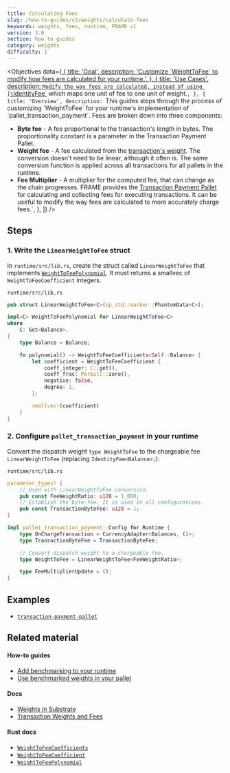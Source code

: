 ```yaml
---
title: Calculating Fees
slug: /how-to-guides/v3/weights/calculate-fees
keywords: weights, fees, runtime, FRAME v1
version: 3.0 
section: how to guides
category: weights
difficulty: 1
---
```


<Objectives
  data={[
    {
      title: 'Goal',
      description: 'Customize \`WeightToFee\` to modify how fees are calculated for your runtime.',
    },
    {
      title: 'Use Cases',
      description:
        `Modify the way fees are calculated, instead of using [\`IdentityFee\`](/rustdocs/latest/frame_support/weights/struct.IdentityFee.html) which maps one unit of fee to one unit of weight.`,
    },
    {
      title: 'Overview',
      description:
        `This guides steps through the process of customizing \`WeightToFee\` for your runtime's implementation of \`pallet_transaction_payment\`.
		Fees are broken down into three components:
- **Byte fee** - A fee proportional to the transaction's length in bytes. The proportionality 
constant is a parameter in the Transaction Payment Pallet.
- **Weight fee** - A fee calculated from the [transaction's weight](/v3/runtime/weights-and-fees). The conversion doesn't 
need to be linear, although it often is. The same conversion function is applied across all 
transactions for all pallets in the runtime.
- **Fee Multiplier** - A multiplier for the computed fee, that can change as the chain progresses.
FRAME provides the [Transaction Payment Pallet](/rustdocs/latest/pallet_transaction_payment/index.html)
for calculating and collecting fees for executing transactions. It can be useful to modify 
the way fees are calculated to more accurately charge fees.`,
    },
  ]}
/>

## Steps

### 1. Write the `LinearWeightToFee` struct

In `runtime/src/lib.rs`, create the struct called `LinearWeightToFee` that implements
[`WeightToFeePolynomial`](/rustdocs/latest/frame_support/weights/trait.WeightToFeePolynomial.html).
It must returns a smallvec of `WeightToFeeCoefficient` integers.

`runtime/src/lib.rs`

```rust
pub struct LinearWeightToFee<C>(sp_std::marker::PhantomData<C>);

impl<C> WeightToFeePolynomial for LinearWeightToFee<C>
where
	C: Get<Balance>,
{
	type Balance = Balance;

	fn polynomial() -> WeightToFeeCoefficients<Self::Balance> {
		let coefficient = WeightToFeeCoefficient {
			coeff_integer: C::get(),
			coeff_frac: Perbill::zero(),
			negative: false,
			degree: 1,
		};

		smallvec!(coefficient)
	}
}
```

### 2. Configure `pallet_transaction_payment` in your runtime

Convert the dispatch weight
`type WeightToFee` to the chargeable fee `LinearWeightToFee` (replacing `IdentityFee<Balance>;`):

`runtime/src/lib.rs`

```rust
parameter_types! {
    // Used with LinearWeightToFee conversion.
	pub const FeeWeightRatio: u128 = 1_000;
	// Establish the byte-fee. It is used in all configurations.
	pub const TransactionByteFee: u128 = 1;
}

impl pallet_transaction_payment::Config for Runtime {
	type OnChargeTransaction = CurrencyAdapter<Balances, ()>;
	type TransactionByteFee = TransactionByteFee;

	// Convert dispatch weight to a chargeable fee.
	type WeightToFee = LinearWeightToFee<FeeWeightRatio>;

	type FeeMultiplierUpdate = ();
}
```

## Examples

- [`transaction-payment-pallet`][transaction-frame]

## Related material

#### How-to guides 

- [Add benchmarking to your runtime](/how-to-guides/v3/weights/add-benchmarking)
- [Use benchmarked weights in your pallet](/how-to-guides/v3/weights/use-benchmark-weights)

#### Docs

- [Weights in Substrate](/v3/concepts/weight)
- [Transaction Weights and Fees](/v3/runtime/weights-and-fees)

#### Rust docs

- [`WeightToFeeCoefficients`](/rustdocs/latest/frame_support/weights/type.WeightToFeeCoefficients.html)
- [`WeightToFeeCoefficient`](/rustdocs/latest/frame_support/weights/type.WeightToFeeCoefficient.html)
- [`WeightToFeePolynomial`](/rustdocs/latest/frame_support/weights/trait.WeightToFeePolynomial.html)

[transaction-frame]: https://github.com/paritytech/substrate/tree/master/frame/transaction-payment
